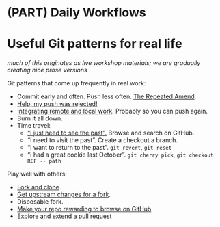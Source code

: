 # (PART) Daily Workflows {-} 

# Useful Git patterns for real life {#workflows-intro .unnumbered}

*much of this originates as live workshop materials; we are gradually creating nice prose versions*

Git patterns that come up frequently in real work:

  * Commit early and often. Push less often. [The Repeated Amend](#repeated-amend).
  * [Help, my push was rejected!](#push-rejected)
  * [Integrating remote and local work](#pull-tricky). Probably so you can push again.
  * Burn it all down.
  * Time travel:
    - ["I just need to see the past".](#time-travel-see-past) Browse and search on GitHub.
    - "I need to visit the past". Create a checkout a branch.
    - "I want to return to the past". `git revert`, `git reset`
    - "I had a great cookie last October". `git cherry pick`, `git checkout REF -- path`

Play well with others:

  * [Fork and clone](#fork-and-clone).
  * [Get upstream changes for a fork](#upstream-changes).
  * Disposable fork.
  * [Make your repo rewarding to browse on GitHub](#workflows-browsability).
  * [Explore and extend a pull request](#pr-extend)
